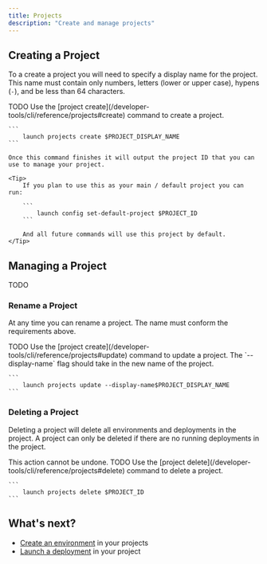 ```yaml
---
title: Projects
description: "Create and manage projects"
---
```


## Creating a Project

To a create a project you will need to specify a display name for the project. This name must contain only numbers, letters (lower or upper case), hypens (`-`), and be less than 64 characters.


<Tabs>
  <Tab title="VS Code Extension">
    TODO
  </Tab>
  <Tab title="CLI">
    Use the [project create](/developer-tools/cli/reference/projects#create) command to create a project.

    ```
        launch projects create $PROJECT_DISPLAY_NAME
    ```

    Once this command finishes it will output the project ID that you can use to manage your project.

    <Tip>
        If you plan to use this as your main / default project you can run:

        ```
            launch config set-default-project $PROJECT_ID
        ```

        And all future commands will use this project by default.
    </Tip>
  </Tab>
</Tabs>

## Managing a Project

TODO

### Rename a Project

At any time you can rename a project. The name must conform the requirements above.

<Tabs>
  <Tab title="VS Code Extension">
    TODO
  </Tab>
  <Tab title="CLI">
    Use the [project create](/developer-tools/cli/reference/projects#update) command to update a project. The `--display-name` flag should take in the new name of the project.

    ```
        launch projects update --display-name$PROJECT_DISPLAY_NAME
    ```
  </Tab>
</Tabs>


### Deleting a Project

Deleting a project will delete all environments and deployments in the project. A project can only be deleted if there are no running deployments in the project.

<Warning>
    This action cannot be undone.
</Warning>

<Tabs>
  <Tab title="VS Code Extension">
    TODO
  </Tab>
  <Tab title="CLI">
    Use the [project delete](/developer-tools/cli/reference/projects#delete) command to delete a project.

    ```
        launch projects delete $PROJECT_ID
    ```
  </Tab>
</Tabs>


## What's next?

- [Create an environment](/launchflow-cloud/user-guides/environments) in your projects
- [Launch a deployment](/launchflow-cloud/user-guides/environments) in your project